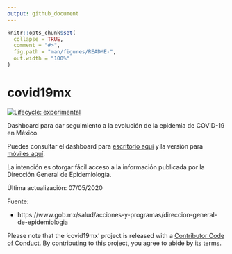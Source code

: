 ```yaml
---
output: github_document
---
```


<!-- README.md is generated from README.Rmd. Please edit that file -->

```r
knitr::opts_chunk$set(
  collapse = TRUE,
  comment = "#>",
  fig.path = "man/figures/README-",
  out.width = "100%"
)
```

# covid19mx

[![Lifecycle:
experimental](https://img.shields.io/badge/lifecycle-experimental-orange.svg)](https://www.tidyverse.org/lifecycle/#experimental)
<!-- badges: end -->

Dashboard para dar seguimiento a la evolución de la epidemia de COVID-19 en México. 

Puedes consultar el dashboard para [escritorio aquí](https://davidmateos.shinyapps.io/covid19mx/) y la versión para [móviles aquí](https://davidmateos.shinyapps.io/covid19mxMobile/).

La intención es otorgar fácil acceso a la información publicada por la Dirección General de Epidemiología.

Última actualización: 07/05/2020

Fuente: 

- https://www.gob.mx/salud/acciones-y-programas/direccion-general-de-epidemiologia


Please note that the ‘covid19mx’ project is released with a [Contributor
Code of Conduct](CODE_OF_CONDUCT.md).
By contributing to this project, you agree to abide by its terms.